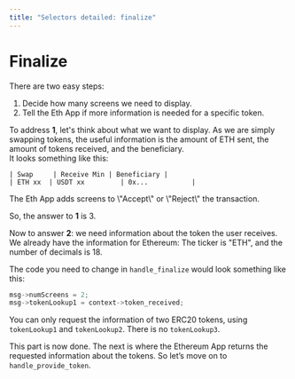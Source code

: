 ```yaml
---
title: "Selectors detailed: finalize"
---
```



# Finalize

There are two easy steps:
1. Decide how many screens we need to display.
2. Tell the Eth App if more information is needed for a specific token.

To address **1**, let's think about what we want to display.
As we are simply swapping tokens, the useful information is the amount of ETH sent, the amount of tokens received, and the beneficiary.  
It looks something like this:
```
| Swap     | Receive Min | Beneficiary |
| ETH xx  | USDT xx         | 0x...           |
```

<Callout>
The Eth App adds screens to \"Accept\" or \"Reject\" the transaction.
</Callout>

So, the answer to **1** is 3.

Now to answer **2**: we need information about the token the user receives. We already have the information for Ethereum: The ticker is "ETH", and the number of decimals is 18.

The code you need to change in `handle_finalize` would look something like this:
```c copy
msg->numScreens = 2;
msg->tokenLookup1 = context->token_received;
```

<Callout type="warning" emoji="⚠️">
  You can only request the information of two ERC20 tokens, using <code>tokenLookup1</code> and <code>tokenLookup2</code>. There is no <code>tokenLookup3</code>.
</Callout>

This part is now done. The next is where the Ethereum App returns the requested information about the tokens. So let’s move on to `handle_provide_token`.

